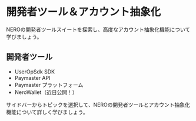 
# 開発者ツール＆アカウント抽象化

NEROの開発者ツールスイートを探索し、高度なアカウント抽象化機能について学びましょう。

## 開発者ツール

- UserOpSdk SDK
- Paymaster API
- Paymaster プラットフォーム
- NeroWallet（近日公開！）

サイドバーからトピックを選択して、NEROの開発者ツールとアカウント抽象化機能について詳しく学びましょう。


<PageFeedback path="/ja/developer-tools/index" />
